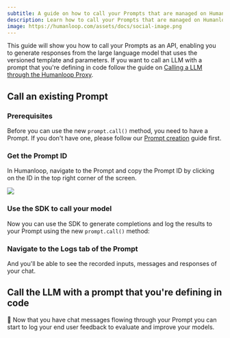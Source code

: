 ```yaml
---
subtitle: A guide on how to call your Prompts that are managed on Humanloop.
description: Learn how to call your Prompts that are managed on Humanloop.
image: https://humanloop.com/assets/docs/social-image.png
---
```


This guide will show you how to call your Prompts as an API, enabling you to generate responses from the large language model that uses the versioned template and parameters. If you want to call an LLM with a prompt that you're defining in code follow the guide on [Calling a LLM through the Humanloop Proxy](/docs/development/guides/proxy-model-calls).

## Call an existing Prompt

### Prerequisites

Before you can use the new `prompt.call()` method, you need to have a Prompt. If you don't have one, please follow our [Prompt creation](/docs/development/guides/create-prompt) guide first.

<Markdown src="../../../snippets/setup-sdk.mdx" />

<Steps>

### Get the Prompt ID

In Humanloop, navigate to the Prompt and copy the Prompt ID by clicking on the ID in the top right corner of the screen.

<img src="../../../assets/images/prompt-id.png" />

### Use the SDK to call your model

Now you can use the SDK to generate completions and log the results to your Prompt using the new `prompt.call()` method:

<EndpointRequestSnippet endpoint="POST /prompts/call" example="By ID" />

<EndpointResponseSnippet endpoint="POST /prompts/call" example="By ID" />

### Navigate to the **Logs** tab of the Prompt

And you'll be able to see the recorded inputs, messages and responses of your chat.

</Steps>

## Call the LLM with a prompt that you're defining in code

<EndpointRequestSnippet
  endpoint="POST /prompts/call"
  example="Supplying Prompt"
/>

<EndpointResponseSnippet
  endpoint="POST /prompts/call"
  example="Supplying Prompt"
/>

🎉 Now that you have chat messages flowing through your Prompt you can start to log your end user feedback to evaluate and improve your models.
